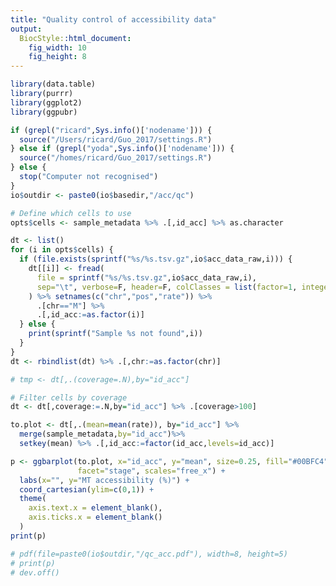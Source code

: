 ```yaml
---
title: "Quality control of accessibility data"
output: 
  BiocStyle::html_document: 
    fig_width: 10
    fig_height: 8
---
```


```r
library(data.table)
library(purrr)
library(ggplot2)
library(ggpubr)
```

```r
if (grepl("ricard",Sys.info()['nodename'])) {
  source("/Users/ricard/Guo_2017/settings.R")
} else if (grepl("yoda",Sys.info()['nodename'])) {
  source("/homes/ricard/Guo_2017/settings.R")
} else {
  stop("Computer not recognised")
}
io$outdir <- paste0(io$basedir,"/acc/qc")

# Define which cells to use
opts$cells <- sample_metadata %>% .[,id_acc] %>% as.character
```

<!-- Load accessibility data -->
```r
dt <- list()
for (i in opts$cells) {
  if (file.exists(sprintf("%s/%s.tsv.gz",io$acc_data_raw,i))) {
    dt[[i]] <- fread(
      file = sprintf("%s/%s.tsv.gz",io$acc_data_raw,i), 
      sep="\t", verbose=F, header=F, colClasses = list(factor=1, integer=2, numeric=3)
    ) %>% setnames(c("chr","pos","rate")) %>%
      .[chr=="M"] %>%
      .[,id_acc:=as.factor(i)]
  } else {
    print(sprintf("Sample %s not found",i))
  }
}
dt <- rbindlist(dt) %>% .[,chr:=as.factor(chr)]
```

<!-- Bar plots of average MT accessibility rate per cell -->

```r
# tmp <- dt[,.(coverage=.N),by="id_acc"]
```

```r
# Filter cells by coverage
dt <- dt[,coverage:=.N,by="id_acc"] %>% .[coverage>100]
```

```r
to.plot <- dt[,.(mean=mean(rate)), by="id_acc"] %>%
  merge(sample_metadata,by="id_acc")%>% 
  setkey(mean) %>% .[,id_acc:=factor(id_acc,levels=id_acc)]

p <- ggbarplot(to.plot, x="id_acc", y="mean", size=0.25, fill="#00BFC4", 
               facet="stage", scales="free_x") +
  labs(x="", y="MT accessibility (%)") +
  coord_cartesian(ylim=c(0,1)) +
  theme(
    axis.text.x = element_blank(),
    axis.ticks.x = element_blank()
  )
print(p)

# pdf(file=paste0(io$outdir,"/qc_acc.pdf"), width=8, height=5)
# print(p)
# dev.off()
```
